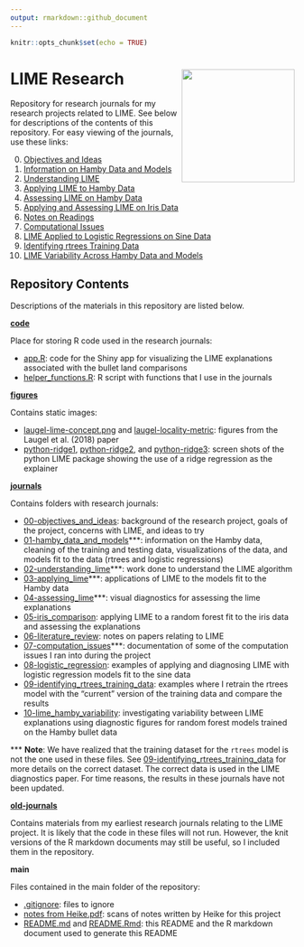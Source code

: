 ```yaml
---
output: rmarkdown::github_document
---
```


```r
knitr::opts_chunk$set(echo = TRUE)
```

# LIME Research <img align="right" height="200" src="https://i.pinimg.com/originals/de/18/33/de18338e3313edd97d8156d987244e74.jpg">

Repository for research journals for my research projects related to LIME. See below for descriptions of the contents of this repository. For easy viewing of the journals, use these links: 

0. [Objectives and Ideas](https://goodekat.github.io/LIME-research-journals/journals/00-objectives_and_ideas/00-objectives_and_ideas.html)
1. [Information on Hamby Data and Models](https://goodekat.github.io/LIME-research-journals/journals/01-hamby_data_and_models/01-hamby_data_and_models.html)
2. [Understanding LIME](https://goodekat.github.io/LIME-research-journals/journals/02-understanding_lime/02-understanding_lime.html)
3. [Applying LIME to Hamby Data](https://goodekat.github.io/LIME-research-journals/journals/03-applying_lime/03-applying_lime.html)
4. [Assessing LIME on Hamby Data](https://goodekat.github.io/LIME-research-journals/journals/04-assessing_lime/04-assessing_lime.html)
5. [Applying and Assessing LIME on Iris Data](https://goodekat.github.io/LIME-research-journals/journals/05-iris_comparison/05-iris_comparison.html)
6. [Notes on Readings](https://goodekat.github.io/LIME-research-journals/journals/06-literature_review/06-literature_review.html)
7. [Computational Issues](https://goodekat.github.io/LIME-research-journals/journals/07-computation_issues/07-computation_issues.html)
8. [LIME Applied to Logistic Regressions on Sine Data](https://goodekat.github.io/LIME-research-journals/journals/08-logistic_regression/08-logistic_regression.html)
9. [Identifying rtrees Training Data](https://goodekat.github.io/LIME-research-journals/journals/09-identifying_rtrees_training_data/09-identifying_rtrees_training_data.html)
10. [LIME Variability Across Hamby Data and Models](https://goodekat.github.io/LIME-research-journals/journals/10-lime_hamby_variability/10-lime_hamby_variability.html)

## Repository Contents

Descriptions of the materials in this repository are listed below.

[**code**](code/)

Place for storing R code used in the research journals:

- [app.R](code/app.R): code for the Shiny app for visualizing the LIME explanations associated with the bullet land comparisons
- [helper_functions.R](code/helper_functions.R): R script with functions that I use in the journals
  
[**figures**](figures)

Contains static images:

- [laugel-lime-concept.png](figures/laugel-lime-concept.png) and [laugel-locality-metric](figures/laugel-locality-metric.png): figures from the Laugel et al. (2018) paper
- [python-ridge1](figures/python-ridge1.png), [python-ridge2](figures/python-ridge2.png), and [python-ridge3](figures/python-ridge3.png): screen shots of the python LIME package showing the use of a ridge regression as the explainer

[**journals**](journals)

Contains folders with research journals:

- [00-objectives_and_ideas](journals/00-objectives_and_ideas): background of the research project, goals of the project, concerns with LIME, and ideas to try
- [01-hamby_data_and_models](journals/01-hamby_data_and_models)***: information on the Hamby data, cleaning of the training and testing data, visualizations of the data, and models fit to the data (rtrees and logistic regressions)
- [02-understanding_lime](journals/02-understanding_lime)***: work done to understand the LIME algorithm
- [03-applying_lime](journals/03-applying_lime)***: applications of LIME to the models fit to the Hamby data
- [04-assessing_lime](journals/04-assessing_lime)***: visual diagnostics for assessing the lime explanations
- [05-iris_comparison](journals/05-iris_comparison): applying LIME to a random forest fit to the iris data and assessing the explanations
- [06-literature_review](journals/06-literature_review/): notes on papers relating to LIME
- [07-computation_issues](journals/07-computation_issues/)***: documentation of some of the computation issues I ran into during the project
- [08-logistic_regression](journals/08-logistic_regression): examples of applying and diagnosing LIME with logistic regression models fit to the sine data
- [09-identifying_rtrees_training_data](journals/09-identifying_rtrees_training_data/): examples where I retrain the rtrees model with the "current" version of the training data and compare the results
- [10-lime_hamby_variability](journals/10-lime_hamby_variability/): investigating variability between LIME explanations using diagnostic figures for random forest models trained on the Hamby bullet data

*** **Note**: We have realized that the training dataset for the `rtrees` model is not the one used in these files. See [09-identifying_rtrees_training_data](journals/09-identifying_rtrees_training_data) for more details on the correct dataset. The correct data is used in the LIME diagnostics paper. For time reasons, the results in these journals have not been updated.

[**old-journals**](old-journals)

Contains materials from my earliest research journals relating to the LIME project. It is likely that the code in these files will not run. However, the knit versions of the R markdown documents may still be useful, so I included them in the repository.

**main**

Files contained in the main folder of the repository:

- [.gitignore](.gitignore): files to ignore
- [notes from Heike.pdf](notes from Heike.pdf): scans of notes written by Heike for this project
- [README.md](README.md) and [README.Rmd](README.Rmd): this README and the R markdown document used to generate this README

